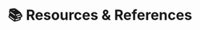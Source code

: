 ---
title: "📚 Resources & References"
description: "Scholarships, research tools, and helpful links."
icon: "📚"
order: 5
---
